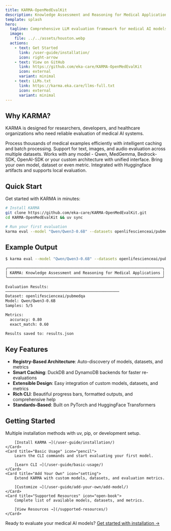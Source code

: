 ```yaml
---
title: KARMA-OpenMedEvalKit
description: Knowledge Assessment and Reasoning for Medical Applications - A comprehensive evaluation framework for medical AI models.
template: splash
hero:
  tagline: Comprehensive LLM evaluation framework for medical AI models and datasets.
  image:
    file: ../../assets/houston.webp
  actions:
    - text: Get Started
      link: /user-guide/installation/
      icon: right-arrow
    - text: View on GitHub
      link: https://github.com/eka-care/KARMA-OpenMedEvalKit
      icon: external
      variant: minimal
    - text: LLMs.txt
      link: https://karma.eka.care/llms-full.txt
      icon: external
      variant: minimal
---
```



## Why KARMA?

KARMA is designed for researchers, developers, and healthcare organizations who need reliable evaluation of medical AI systems.

<CardGrid>
	<Card title="Fast & Efficient" icon="rocket">
		Process thousands of medical examples efficiently with intelligent caching and batch processing.
	</Card>
	<Card title="Multi-Modal Ready" icon="document">
		Support for text, images, and audio evaluation across multiple datasets.
	</Card>
	<Card title="Model Agnostic" icon="setting">
		Works with any model - Qwen, MedGemma, Bedrock-SDK, OpenAI-SDK or your custom architecture with unified interface.
	</Card>
	<Card title="Extensible" icon="approve-check">
		Bring your own model, dataset or even metric. Integrated with Huggingface artifacts and supports local evaluation.
	</Card>
</CardGrid>

## Quick Start

Get started with KARMA in minutes:

```bash
# Install KARMA
git clone https://github.com/eka-care/KARMA-OpenMedEvalKit.git
cd KARMA-OpenMedEvalKit && uv sync

# Run your first evaluation
karma eval --model "Qwen/Qwen3-0.6B" --datasets openlifescienceai/pubmedqa --max-samples 3
```

## Example Output

```bash
$ karma eval --model "Qwen/Qwen3-0.6B" --datasets openlifescienceai/pubmedqa --max-samples 5

╭────────────────────────────────────────────────────────────────────╮
│ KARMA: Knowledge Assessment and Reasoning for Medical Applications │
╰────────────────────────────────────────────────────────────────────╯

Evaluation Results:
──────────────────────────────────────────────────
Dataset: openlifescienceai/pubmedqa
Model: Qwen/Qwen3-0.6B
Samples: 5/5

Metrics:
  accuracy: 0.80
  exact_match: 0.60

Results saved to: results.json
```

## Key Features

- **Registry-Based Architecture**: Auto-discovery of models, datasets, and metrics
- **Smart Caching**: DuckDB and DynamoDB backends for faster re-evaluations
- **Extensible Design**: Easy integration of custom models, datasets, and metrics
- **Rich CLI**: Beautiful progress bars, formatted outputs, and comprehensive help
- **Standards-Based**: Built on PyTorch and HuggingFace Transformers

## Getting Started

<CardGrid>
	<Card title="Installation" icon="add-document">
		Multiple installation methods with uv, pip, or development setup.

		[Install KARMA →](/user-guide/installation/)
	</Card>
	<Card title="Basic Usage" icon="pencil">
		Learn the CLI commands and start evaluating your first model.

		[Learn CLI →](/user-guide/basic-usage/)
	</Card>
	<Card title="Add Your Own" icon="setting">
		Extend KARMA with custom models, datasets, and evaluation metrics.

		[Customize →](/user-guide/add-your-own/add-model/)
	</Card>
	<Card title="Supported Resources" icon="open-book">
		Complete list of available models, datasets, and metrics.

		[View Resources →](/supported-resources/)
	</Card>
</CardGrid>



Ready to evaluate your medical AI models? [Get started with installation →](/user-guide/installation/)
